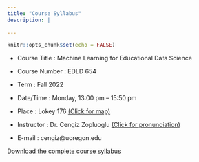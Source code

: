 ---
title: "Course Syllabus"
description: |
  
---

```{r setup, include=FALSE}
knitr::opts_chunk$set(echo = FALSE)
```

- Course Title		: Machine Learning for Educational Data Science

- Course Number		: EDLD 654

- Term            : Fall 2022

- Date/Time			  : Monday, 13:00 pm – 15:50 pm

- Place				    : Lokey 176 [(Click for map)](https://map.uoregon.edu/ae909e0cf)

- Instructor			: Dr. Cengiz Zopluoglu [(Click for pronunciation)](https://namedrop.io/cengizzopluoglu)

- E-mail				  : cengiz@uoregon.edu

[Download the complete course syllabus](https://github.com/uo-datasci-specialization/c4-ml-fall-2022/raw/main/Syllabus_EDUC654.pdf)